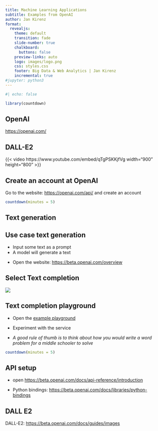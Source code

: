 ```yaml
---
title: Machine Learning Applications 
subtitle: Examples from OpenAI
author: Jan Kirenz
format:
  revealjs:
    theme: default
    transition: fade
    slide-number: true
    chalkboard:
      buttons: false
    preview-links: auto
    logo: images/logo.png
    css: styles.css
    footer: Big Data & Web Analytics | Jan Kirenz
    incremental: true 
#jupyter: python3
---
```


```r
#| echo: false

library(countdown)
```


## OpenAI {background-image="images/open-ai/openai-hero.png"}

<https://openai.com/>




## DALL-E2

{{< video https://www.youtube.com/embed/qTgPSKKjfVg width="900" height="800"  >}}



## Create an account at OpenAI 

Go to the website: <https://openai.com/api/> and create an account


```r
countdown(minutes = 5)
```


## Text generation


:::{.callout-tip}
# Use case text generation 
- Input some text as a prompt
- A model will generate a text
:::

- Open the website: <https://beta.openai.com/overview>


## Select Text completion

![](images/open-ai/welcome.png)


## Text completion playground


- Open the [example playground](https://beta.openai.com/playground/p/8P6JA6XEx74NTvcRUngWKEYW)

- Experiment with the service

- *A good rule of thumb is to think about how you would write a word problem for a middle schooler to solve* 


```r
countdown(minutes = 5)
```


## API setup



- open <https://beta.openai.com/docs/api-reference/introduction>


- Python bindings: <https://beta.openai.com/docs/libraries/python-bindings>

## DALL E2

DALL-E2: <https://beta.openai.com/docs/guides/images>